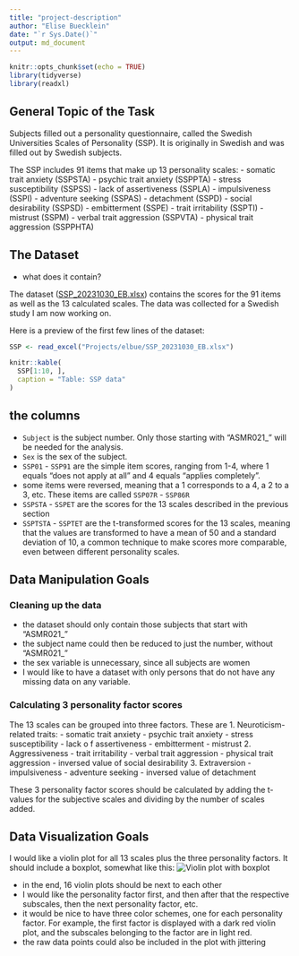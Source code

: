 ```yaml
---
title: "project-description"
author: "Elise Buecklein"
date: "`r Sys.Date()`"
output: md_document
---
```


```r
knitr::opts_chunk$set(echo = TRUE)
library(tidyverse)
library(readxl)
```
## General Topic of the Task
Subjects filled out a personality questionnaire, called the Swedish Universities Scales of Personality (SSP). It is originally in Swedish and was filled out by Swedish subjects.

The SSP includes 91 items that make up 13 personality scales:
- somatic trait anxiety (SSPSTA)
- psychic trait anxiety (SSPPTA)
- stress susceptibility (SSPSS)
- lack of assertiveness (SSPLA)
- impulsiveness (SSPI)
- adventure seeking (SSPAS)
- detachment (SSPD)
- social desirability (SSPSD)
- embitterment (SSPE)
- trait irritability (SSPTI)
- mistrust (SSPM)
- verbal trait aggression (SSPVTA)
- physical trait aggression (SSPPHTA)

## The Dataset
- what does it contain?

The dataset ([SSP_20231030_EB.xlsx](SSP_20231030_EB.xlsx)) contains the scores for the 91 items as well as the 13 calculated scales. The data was collected for a Swedish study I am now working on.

Here is a preview of the first few lines of the dataset:
```r
SSP <- read_excel("Projects/elbue/SSP_20231030_EB.xlsx")
```


```r
knitr::kable(
  SSP[1:10, ],
  caption = "Table: SSP data"
)
```

## the columns
- `Subject` is the subject number. Only those starting with "ASMR021_" will be needed for the analysis.
- `Sex` is the sex of the subject.
- `SSP01` - `SSP91` are the simple item scores, ranging from 1-4, where 1 equals "does not apply at all" and 4 equals "applies completely".
- some items were reversed, meaning that a 1 corresponds to a 4, a 2 to a 3, etc. These items are called `SSP07R` - `SSP86R`
- `SSPSTA` - `SSPET` are the scores for the 13 scales described in the previous section
- `SSPTSTA` - `SSPTET` are the t-transformed scores for the 13 scales, meaning that the values are transformed to have a mean of 50 and a standard deviation of 10, a common technique to make scores more comparable, even between different personality scales.

## Data Manipulation Goals
### Cleaning up the data
- the dataset should only contain those subjects that start with "ASMR021_"
- the subject name could then be reduced to just the number, without "ASMR021_"
- the sex variable is unnecessary, since all subjects are women
- I would like to have a dataset with only persons that do not have any missing data on any variable. 

### Calculating 3 personality factor scores
The 13 scales can be grouped into three factors. These are
1. Neuroticism-related traits:
  - somatic trait anxiety
  - psychic trait anxiety
  - stress susceptibility
  - lack o f assertiveness
  - embitterment
  - mistrust
2. Aggressiveness
  - trait irritability
  - verbal trait aggression
  - physical trait aggression
  - inversed value of social desirability
3. Extraversion
  - impulsiveness
  - adventure seeking
  - inversed value of detachment

These 3 personality factor scores should be calculated by adding the t-values for the subjective scales and dividing by the number of scales added.

## Data Visualization Goals
I would like a violin plot for all 13 scales plus the three personality factors. It should include a boxplot, somewhat like this: ![Violin plot with boxplot](violin_plot_with_box_plot.png)

- in the end, 16 violin plots should be next to each other
- I would like the personality factor first, and then after that the respective subscales, then the next personality factor, etc.
- it would be nice to have three color schemes, one for each personality factor. For example, the first factor is displayed with a dark red violin plot, and the subscales belonging to the factor are in light red.
- the raw data points could also be included in the plot with jittering

